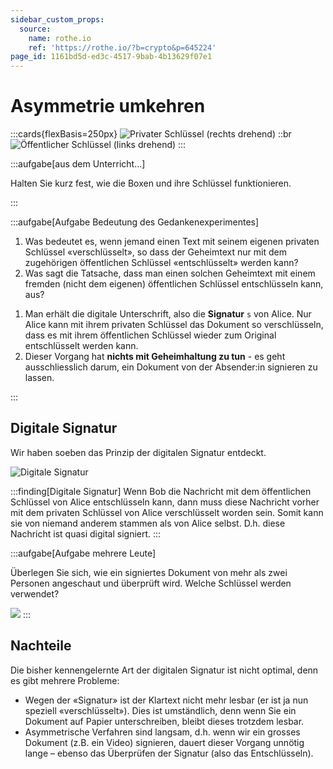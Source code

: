 ```yaml
---
sidebar_custom_props:
  source:
    name: rothe.io
    ref: 'https://rothe.io/?b=crypto&p=645224'
page_id: 1161bd5d-ed3c-4517-9bab-4b13629f07e1
---
```



# Asymmetrie umkehren

:::cards{flexBasis=250px}
![Privater Schlüssel (rechts drehend)](./images/driver-private.png)
::br
![Öffentlicher Schlüssel (links drehend)](./images/driver-public.png)
:::

:::aufgabe[aus dem Unterricht...]
<Answer type="state" id="41e7d6d6-2425-40f4-9976-f486ec9eb2cf" />

Halten Sie kurz fest, wie die Boxen und ihre Schlüssel funktionieren.

<Answer type="text" id="ec68df8d-dc5d-467d-bc36-39cc0daf0357" />

:::

:::aufgabe[Aufgabe Bedeutung des Gedankenexperimentes]
<Answer type="state" id="971ad389-7172-49a2-b8b8-1e47d83a40d4" />

1. Was bedeutet es, wenn jemand einen Text mit seinem eigenen privaten Schlüssel «verschlüsselt», so dass der Geheimtext nur mit dem zugehörigen öffentlichen Schlüssel «entschlüsselt» werden kann?
2. Was sagt die Tatsache, dass man einen solchen Geheimtext mit einem fremden (nicht dem eigenen) öffentlichen Schlüssel entschlüsseln kann, aus?

<Answer type="text" id="8a3ee7b6-2cfb-4638-ad4d-064fc920c745"/>

<Solution id="7ff60a15-ccaa-4ab4-98f5-a908c6b89c6e">

1. Man erhält die digitale Unterschrift, also die **Signatur** `s` von Alice. Nur Alice kann mit ihrem privaten Schlüssel das Dokument so verschlüsseln, dass es mit ihrem öffentlichen Schlüssel wieder zum Original entschlüsselt werden kann.
2. Dieser Vorgang hat **nichts mit Geheimhaltung zu tun** - es geht ausschliesslich darum, ein Dokument von der Absender:in signieren zu lassen.

</Solution>
:::

## Digitale Signatur
Wir haben soeben das Prinzip der digitalen Signatur entdeckt.


![Digitale Signatur](./images/asymm-signature.svg)

:::finding[Digitale Signatur]
Wenn Bob die Nachricht mit dem öffentlichen Schlüssel von Alice entschlüsseln kann, dann muss diese Nachricht vorher mit dem privaten Schlüssel von Alice verschlüsselt worden sein. Somit kann sie von niemand anderem stammen als von Alice selbst. D.h. diese Nachricht ist quasi digital signiert.
:::

:::aufgabe[Aufgabe mehrere Leute]
<Answer type="state" id="9a23f76b-2500-459d-8ffc-dc4da5d06a6a" />

Überlegen Sie sich, wie ein signiertes Dokument von mehr als zwei Personen angeschaut und überprüft wird. Welche Schlüssel werden verwendet?

<Answer type="text" id="6e6c19e8-7a15-41cc-83b4-ca2987de22d1" />

<Solution id="7ff60a15-ccaa-4ab4-98f5-a908c6b89c6e">

![](./images/hash-asymm-signature.svg)
</Solution>
:::

## Nachteile
Die bisher kennengelernte Art der digitalen Signatur ist nicht optimal, denn es gibt mehrere Probleme:
- Wegen der «Signatur» ist der Klartext nicht mehr lesbar (er ist ja nun speziell «verschlüsselt»). Dies ist umständlich, denn wenn Sie ein Dokument auf Papier unterschreiben, bleibt dieses trotzdem lesbar.
- Asymmetrische Verfahren sind langsam, d.h. wenn wir ein grosses Dokument (z.B. ein Video) signieren, dauert dieser Vorgang unnötig lange – ebenso das Überprüfen der Signatur (also das Entschlüsseln).


